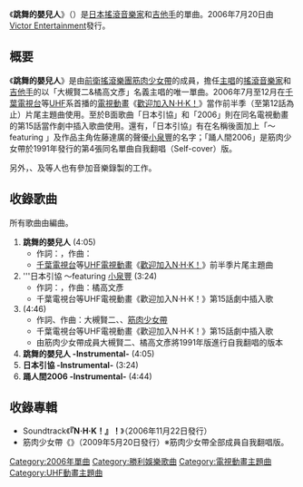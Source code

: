 {{unreferenced|time=2017-01-30T14:50:56+00:00}}
{{Infobox Single
| Name       = 跳舞的嬰兒人<br /><small>（{{lang|ja|踊る赤ちゃん人間}}）</small>
| Artist     = {{link-ja|大槻賢二|大槻ケンヂ}}&{{link-ja|橘高文彥|橘高文彦}}
| Album      = {{link-ja|SEASON2|シーズン2}}
| A-side     = 跳舞的嬰兒人
| B-side     = 日本引{{lang|ja|きこもり}}協{{lang|ja|会のテーマ}} ～featuring [[小泉豐|小泉豐]]<br />{{link-ja|踊るダメ人間2006|踊るダメ人間}}
| Format     = [[單曲|單曲]]
| Released   = 2006年7月20日
| Genre      = [[搖滾樂|搖滾]]
| Length     = 24分28秒
| Label      = [[勝利娛樂|Victor Entertainment]]
| Writer     = 大槻賢二（作詞#1、#3，作曲#3）<br />橘高文彥（作曲#1、#2）<br />{{link-ja|瀧本龍彥|滝本竜彦}}（作詞#2）<br />{{link-ja|內田雄一郎|内田雄一郎}}（作曲#3）<br />[[筋肉少女帶|筋肉少女帶]]（作曲#3）
| Chart position = * 第61名（[[Oricon公信榜|Oricon]]）
* 上榜6次（Oricon）
| Misc           = 
  {{Extra chronology 2
  | Artist      = {{link-ja|大槻賢二|大槻ケンヂ}}
  | Type        = single
  | Last single    = {{lang|ja|プカプカ}}<br />（1996年）
  | This single    = '''跳舞的嬰兒人'''<br />（2006年）
  | Next single    = 
  }}
  {{Extra chronology 2
  | Artist      = {{link-ja|橘高文彥|橘高文彦}}
  | Type        = single
  | Last single = {{link-ja|ボヨヨンロック|ボヨヨンロック}}<br />（1989年）
  | This single = '''跳舞的嬰兒人'''<br />（2006年）
  | Next single = 
  }}
}}
《'''跳舞的嬰兒人'''》（{{lang-ja|'''踊る赤ちゃん人間'''}}）是[[日本|日本]][[音樂家|搖滾音樂家]]{{link-ja|大槻賢二|大槻ケンヂ}}和[[吉他|吉他手]]{{link-ja|橘高文彥|橘高文彦}}的單曲。2006年7月20日由[[勝利娛樂|Victor Entertainment]]發行。

== 概要 ==
《'''跳舞的嬰兒人'''》是由[[前衛搖滾|前衛]][[搖滾樂|搖滾]][[樂團|樂團]][[筋肉少女帶|筋肉少女帶]]的成員，擔任[[歌手|主唱]]的[[音樂家|搖滾音樂家]]{{link-ja|大槻賢二|大槻ケンヂ}}和[[吉他|吉他手]]的{{link-ja|橘高文彥|橘高文彦}}以「大槻賢二&橘高文彥」名義主唱的唯一單曲。2006年7月至12月在[[千葉電視台|千葉電視台]]等[[全國獨立放送協議會|UHF]]系首播的[[電視動畫|電視動畫]]《[[歡迎加入NHK！|歡迎加入N·H·K！]]》當作前半季（至第12話為止）片尾主題曲使用。至於B面歌曲「日本引{{lang|ja|きこもり}}協{{lang|ja|会のテーマ}}」和「{{link-ja|踊るダメ人間|踊るダメ人間}}2006」則在同名電視動畫的第15話當作劇中插入歌曲使用。還有，「日本引{{lang|ja|きこもり}}協{{lang|ja|会のテーマ}}」有在名稱後面加上「～featuring 」及作品主角佐藤達廣的聲優[[小泉豐|小泉豐]]的名字；「踊{{lang|ja|るダメ}}人間2006」是筋肉少女帶於1991年發行的第4張同名單曲自我翻唱（Self-cover）版。

另外，{{link-ja|寺澤功一|寺沢功一}}、{{link-ja|三柴理|三柴理}}及{{link-ja|宮脇知史|宮脇“JOE”知史}}等人也有參加音樂錄製的工作。

== 收錄歌曲 ==
所有歌曲由{{link-ja|橘高文彥|橘高文彦}}編曲。
# '''跳舞的嬰兒人''' (4:05)
#* 作詞：{{link-ja|大槻賢二|大槻ケンヂ}}，作曲：{{link-ja|橘高文彥|橘高文彦}}
#* [[千葉電視台|千葉電視台]]等[[全國獨立放送協議會|UHF]][[電視動畫|電視動畫]]《[[歡迎加入NHK！|歡迎加入N·H·K！]]》前半季片尾主題曲
# '''日本引{{lang|ja|きこもり}}協{{lang|ja|会のテーマ}} ～featuring [[小泉豐|小泉豐]] (3:24)
#* 作詞：{{link-ja|瀧本龍彥|滝本竜彦}}，作曲：橘高文彥
#* 千葉電視台等UHF電視動畫《歡迎加入N·H·K！》第15話劇中插入歌
#'''{{link-ja|踊るダメ人間2006|踊るダメ人間}}''' (4:46)
#* 作詞、作曲：大槻賢二、{{link-ja|內田雄一郎|内田雄一郎}}、[[筋肉少女帶|筋肉少女帶]]
#* 千葉電視台等UHF電視動畫《歡迎加入N·H·K！》第15話劇中插入歌
#* 由筋肉少女帶成員大槻賢二、橘高文彥將1991年版進行自我翻唱的版本
# '''跳舞的嬰兒人 -Instrumental-''' (4:05)
# '''日本引{{lang|ja|きこもり}}協{{lang|ja|会のテーマ}} -Instrumental-''' (3:24)
# '''踊{{lang|ja|るダメ}}人間2006 -Instrumental-''' (4:44)

== 收錄專輯 ==
* Soundtrack《'''{{lang|ja|テレビアニメーション}}『N·H·K{{lang|ja|にようこそ}}！』{{lang|ja|サウンドコレクション サニーサイドにようこそ}}！'''》（2006年11月22日發行）
* 筋肉少女帶《'''{{link-ja|SEASON2|シーズン2}}'''》（2009年5月20日發行）※筋肉少女帶全部成員自我翻唱版。
{{DEFAULTSORT:Odoru Akachan Ningen}}
[[Category:2006年單曲|Category:2006年單曲]]
[[Category:勝利娛樂歌曲|Category:勝利娛樂歌曲]]
[[Category:電視動畫主題曲|Category:電視動畫主題曲]]
[[Category:UHF動畫主題曲|Category:UHF動畫主題曲]]